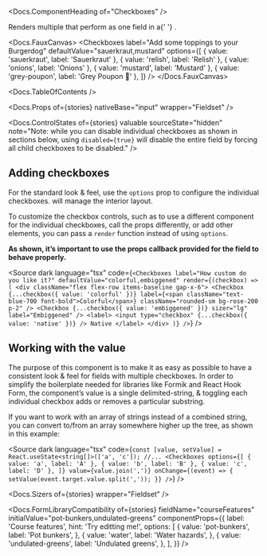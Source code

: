 


<Meta of={stories} />

<Docs.ComponentHeading of="Checkboxes" />

<div>
  Renders multiple <Docs of="Checkbox" /> that perform as one field in a{' '}
  <Docs of="Fieldset" />.
</div>

<Docs.FauxCanvas>
  <Checkboxes
    label="Add some toppings to your Burgerdog"
    defaultValue="sauerkraut,mustard"
    options={[
      { value: 'sauerkraut', label: 'Sauerkraut' },
      { value: 'relish', label: 'Relish' },
      { value: 'onions', label: 'Onions' },
      { value: 'mustard', label: 'Mustard' },
      { value: 'grey-poupon', label: 'Grey Poupon 🥸' },
    ]}
  />
</Docs.FauxCanvas>

<Docs.TableOfContents />

<Docs.Props of={stories} nativeBase="input" wrapper="Fieldset" />

<Docs.ControlStates
  of={stories}
  valuable
  sourceState="hidden"
  note="Note: while you can disable individual checkboxes as shown in sections below, using `disabled={true}` will disable the entire field by forcing all child checkboxes to be disabled."
/>

## Adding checkboxes

For the standard look & feel, use the `options` prop to configure the individual
checkboxes. <Docs of="Checkboxes" /> will manage the interior layout.

<Canvas of={stories.standardLayout} sourceState="shown" />

To customize the checkbox controls, such as to use a different component for the
individual checkboxes, call the props differently, or add other elements, you
can pass a `render` function instead of using `options`.

<strong>
  As shown, it’s important to use the props callback provided for the field to
  behave properly.
</strong>

<Canvas of={stories.customLayout} sourceState="none" />

<Source
  dark
  language="tsx"
  code={`
    <Checkboxes
      label="How custom do you like it?"
      defaultValue="colorful,embiggened"
      render={(checkbox) => (
        <div className="flex flex-row items-baseline gap-x-6">
          <Checkbox
            {...checkbox({ value: 'colorful' })}
            label={<span className="text-blue-700 font-bold">Colorful</span>}
            className="rounded-sm bg-rose-200 p-2"
          />
          <Checkbox
            {...checkbox({ value: 'embiggened' })}
            sizer="lg"
            label="Embiggened"
          />
          <label>
            <input type="checkbox" {...checkbox({ value: 'native' })} /> Native
          </label>
        </div>
      )}
    />
  `}
/>

## Working with the value

The purpose of this component is to make it as easy as possible to have a
consistent look & feel for fields with multiple checkboxes. In order to simplify
the boilerplate needed for libraries like Formik and React Hook Form, the
component’s value is a single delimited-string, & toggling each individual
checkbox adds or removes a particular substring.

If you want to work with an array of strings instead of a combined string, you
can convert to/from an array somewhere higher up the tree, as shown in this
example:

<Source
  dark
  language="tsx"
  code={`
    const [value, setValue] = React.useState<string[]>(['a', 'c']);
    //...
    <Checkboxes
      options={[
        { value: 'a', label: 'A' },
        { value: 'b', label: 'B' },
        { value: 'c', label: 'D' },
      ]}
      value={value.join(',')}
      onChange={(event) => {
        setValue(event.target.value.split(','));
      }}
    />
  `}
/>

<Docs.Sizers of={stories} wrapper="Fieldset" />

<Docs.FormLibraryCompatibility
  of={stories}
  fieldName="courseFeatures"
  initialValue="pot-bunkers,undulated-greens"
  componentProps={{
    label: 'Course features',
    hint: 'Try editting me!',
    options: [
      {
        value: 'pot-bunkers',
        label: 'Pot bunkers',
      },
      {
        value: 'water',
        label: 'Water hazards',
      },
      {
        value: 'undulated-greens',
        label: 'Undulated greens',
      },
    ],
  }}
/>

